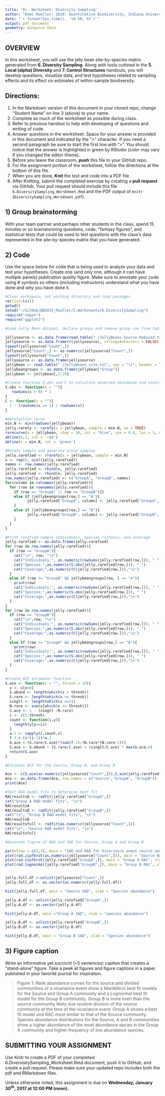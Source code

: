```yaml
---
title: '6\. Worksheet: Diversity Sampling'
author: "Emmi Mueller; Z620: Quantitative Biodiversity, Indiana University"
date: "`r format(Sys.time(), '%d %B, %Y')`"
output: pdf_document
geometry: margin=2.54cm
---
```


## OVERVIEW

In this worksheet, you will use the jelly bean site-by-species matrix generated from **6. Diversity Sampling**.
Along with tools outlined in the **5. Local (alpha) Diversity** and **7. Control Structures** handouts, you will develop questions, visualize data, and test hypotheses related to sampling effects and its effect on estimates of within-sample biodiversity. 


## Directions:
1. In the Markdown version of this document in your cloned repo, change "Student Name" on line 3 (above) to your name.
2. Complete as much of the worksheet as possible during class.
3. Refer to previous handout to help with developing of questions and writing of code.
4. Answer questions in the  worksheet.
Space for your answer is provided in this document and indicated by the ">" character.
If you need a second paragraph be sure to start the first line with ">".
You should notice that the answer is highlighted in green by RStudio (color may vary if you changed the editor theme).
5. Before you leave the classroom, **push** this file to your GitHub repo.
6. For the assignment portion of the worksheet, follow the directions at the bottom of this file. 
7. When you are done, **Knit** the text and code into a PDF file.
8. After Knitting, submit the completed exercise by creating a **pull request** via GitHub.
Your pull request should include this file `6.DiversitySampling_Worskheet.Rmd` and the PDF output of `Knitr` (`DiversitySampling_Worskheet.pdf`).


## 1) Group brainstorming 

With your team partner and perhaps other students in the class, spend 15 minutes or so brainstorming questions, code, "fantasy figures", and statistical tests that could be used to test questions with the class's data represented in the site-by-species matrix that you have generated. 

## 2) Code

Use the space below for code that is being used to analyze your data and test your hypotheses. 
Create one (and only one, although it can have multiple panels) *publication quality* figure. 
Make sure to annotate your code using # symbols so others (including instructors) understand what you have done and why you have done it. 

```r
#Clear workspace, set working directory and load packages
rm(list=ls())
getwd()
setwd("~/GitHub/QB2019_Mueller/2.Worksheets/6.DiversitySampling")
require("vegan")
require("ggplot2")
```
```r
#Load Jelly Bean dataset, declare groups and remove group row from table

jellysource <- as.data.frame(read.table("./JellyBeans.Source.Reduced.txt", sep ="\t", header = TRUE))
jellysource <- as.data.frame(t(jellysource), stringsAsFactors = FALSE)
typeof(jellysource["Count",])
jellysource["Count",] <- as.numeric(jellysource["Count",])
typeof(jellysource["Count",])
jellysource <- as.data.frame(jellysource)
jellybean <- read.table("./JellyBeans_site.txt", sep = "\t", header = TRUE, row.names = 1)
jellybeangroups <- as.data.frame(jellybean["Group"])
jellybean <- jellybean[,2:29]

```
```r
#Create function S.obs and C to calculate observed abundance and coverage
S.obs <- function(x = ""){
   rowSums(x > 0) * 1
}
C <- function(x = ""){
  1 - (rowSums(x == 1) / rowSums(x))
}

#Rarefaction curve
min.N <- min(rowSums(jellybean))
jelly.rarefy <- rarefy(x = jellybean, sample = min.N, se = TRUE)
rarecurve(x = jellybean, step = 10, col = "blue", cex = 0.6, las = 1, main = "Jellybean rarefaction curve")
abline(0,1, col = 'red')
abline(v = min.N, col = 'green')

#Rarefy sample and generate Group samples
jelly.rarefied <- rrarefy(x = jellybean, sample = min.N)
x <- rep(0, ncol(jelly.rarefied))
names <- row.names(jelly.rarefied)
jelly.rarefied <- rbind(x, jelly.rarefied)
jelly.rarefied <- rbind(x, jelly.rarefied)
row.names(jelly.rarefied) <- c("GroupA", "GroupB", names)
for(column in colnames(jelly.rarefied)){
  for (row in rownames(jelly.rarefied)){
    if (row == "GroupA" || row == "GroupB"){}
    else if (jellybeangroups[row,] == "A"){
          jelly.rarefied["GroupA", column] <- jelly.rarefied["GroupA", column] + jelly.rarefied[row, column]
    }
    else if (jellybeangroups[row,] == "B"){
          jelly.rarefied["GroupB", column] <- jelly.rarefied["GroupB", column] + jelly.rarefied[row, column]
    }
  }
}

#Print rarefied sample individuals, species richness, and coverage
jelly.rarefied <- as.data.frame(jelly.rarefied)
for (row in row.names(jelly.rarefied)){
  if (row == "GroupA"){
    cat("\n", row, "\n")
    cat("Individuals:", as.numeric(rowSums(jelly.rarefied[row,])), " ")
    cat("Species:",as.numeric(S.obs(jelly.rarefied[row,])), " ")
    cat("Coverage:",as.numeric(C(jelly.rarefied[row,])),"\n")
  }
  else if (row != "GroupB" && jellybeangroups[row, ] == "A"){
    print(row)
    cat("Individuals:", as.numeric(rowSums(jelly.rarefied[row,])), " ")
    cat("Species:",as.numeric(S.obs(jelly.rarefied[row,])), " ")
    cat("Coverage:",as.numeric(C(jelly.rarefied[row,])),"\n")
  }
}
for (row in row.names(jelly.rarefied)){
  if (row == "GroupB"){
    cat("\n",row, "\n")
    cat("Individuals:", as.numeric(rowSums(jelly.rarefied[row,])), " ")
    cat("Species:",as.numeric(S.obs(jelly.rarefied[row,])), " ")
    cat("Coverage:",as.numeric(C(jelly.rarefied[row,])),"\n")
  }
  else if (row != "GroupA" && jellybeangroups[row,] == "B"){
    print(row)
    cat("Individuals:", as.numeric(rowSums(jelly.rarefied[row,])), " ")
    cat("Species:",as.numeric(S.obs(jelly.rarefied[row,])), " ")
    cat("Coverage:",as.numeric(C(jelly.rarefied[row,])),"\n")
  }
}
```
```r
#Create ACE estimator function
S.ace <- function(x = "", thresh = 10){
  x <- x[x>0]
  S.abund <- length(which(x > thresh))
  S.rare <- length(which(x <= thresh))
  singlt <- length(which(x ==1))
  N.rare <- sum(x[which(x <= thresh)])
  C.ace <- 1 - (singlt /N.rare)
  i <- c(1:thresh)
  count <- function(i,y){
    length(y[y==i])
  }
  a.1 <- sapply(i,count,x)
  f.1 <-(i*(i-1))*a.1
  G.ace <-(S.rare/C.ace)*(sum(f.1)/(N.rare*(N.rare-1)))
  S.ace <- S.abund + (S.rare/C.ace) + (singlt/C.ace) * max(G.ace,0)
  return(S.ace)
}

#Estimate ACE for the Source, Group A, and Group B

Ace <- c(S.ace(as.numeric(jellysource["Count",])),S.ace(jelly.rarefied["GroupA",]), S.ace(jelly.rarefied["GroupB",]))
Ace <- as.data.frame(Ace, row.names = c("Source","GroupA", "GroupB"))
print(Ace)

```

```r
#Test RAD model fits to determine best fit
RACresultsA <- radfit(jelly.rarefied["GroupA",])
cat("Group A RAD model fits", "\n")
RACresultsA
RACresultsB <- radfit(jelly.rarefied["GroupB",])
cat("\n", "Group B RAD model fits", "\n")
RACresultsB
RACresultsfull <- radfit(as.numeric(jellysource["Count",]))
cat("\n", "Source RAD model fits", "\n")
RACresultsfull

#Generate figure of RAD and SAD for Source, Group A and Group B

par(mfrow = c(2,3), main = "SAD and RAD for Vicariance event source and sampled populations")
plot(rad.zipfbrot(as.numeric(jellysource["Count",])), main = "Source RAC", xlab = "Rank in abundance", ylab = "log(abundance)")
plot(rad.zipfbrot(jelly.rarefied["GroupA",]), main = "Group A RAC", xlab = "Rank in abundance", ylab = "log(abundance)")
plot(rad.lognormal(jelly.rarefied["GroupB",]), main = "Group B RAC", xlab = "Rank in abundance", ylab = "log(abundance)")


jelly.full.df <-unlist(jellysource["Count",])
jelly.full.df <- as.vector(as.numeric(jelly.full.df))

hist(jelly.full.df, main = "Source SAD", xlab = "Species abundance")

jelly.A.df <- unlist(jelly.rarefied["GroupA",])
jelly.A.df <- as.vector(jelly.A.df)

hist(jelly.A.df, main ="Group A SAD", xlab = "species abundance")

jelly.B.df <- unlist(jelly.rarefied["GroupB",])
jelly.B.df <- as.vector(jelly.B.df)

hist(jelly.B.df, main = "Group B SAD", xlab = "Species abundance")
```

## 3) Figure caption 

Write an informative yet succicnt (~5 sentences) caption that creates a "stand-alone" figure. 
Take a peek at figures and figure captions in a paper published in your favorite journal for inspiration.

>Figure 1: Rank abundance curves for the source and divided communities of a vicariance event show a Mantelbrot best fit models for the Source and Group A community and a Lognormal best fit model for the Group B community. Group B is more even than the source community likely due random division of the source community at the time of the vicariance event. Group A shows a best fit model and RAC most similar to that of the Source community. Species abundance distributions for the Source, A and B communities show a higher abundance of the most abundance spcies in the Group A community and higher frequency of low abundance species.

## SUBMITTING YOUR ASSIGNMENT
Use Knitr to create a PDF of your completed 6.DiversisitySampling_Worksheet.Rmd document, push it to GitHub, and create a pull request.
Please make sure your updated repo includes both the pdf and RMarkdown files.

Unless otherwise noted, this assignment is due on **Wednesday, January 30^th^, 2017 at 12:00 PM (noon)**.